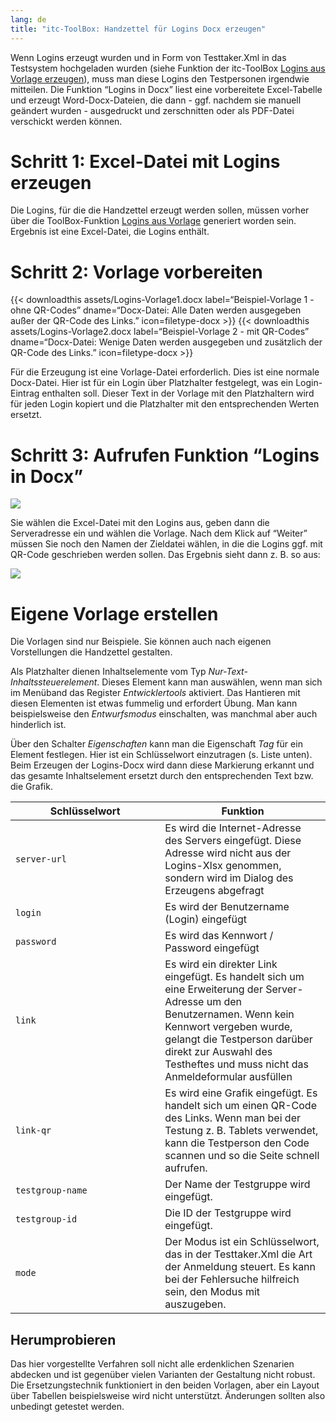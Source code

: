 ```yaml
---
lang: de
title: "itc-ToolBox: Handzettel für Logins Docx erzeugen"
---
```


Wenn Logins erzeugt wurden und in Form von Testtaker.Xml in das Testsystem hochgeladen wurden (siehe Funktion der itc-ToolBox [Logins aus Vorlage erzeugen](logins-generate.qmd)), muss man diese Logins den Testpersonen irgendwie mitteilen. Die Funktion "Logins in Docx" liest eine vorbereitete Excel-Tabelle und erzeugt Word-Docx-Dateien, die dann - ggf. nachdem sie manuell geändert wurden - ausgedruckt und zerschnitten oder als PDF-Datei verschickt werden können.

# Schritt 1: Excel-Datei mit Logins erzeugen

Die Logins, für die die Handzettel erzeugt werden sollen, müssen vorher über die ToolBox-Funktion [Logins aus Vorlage](logins-generate.qmd) generiert worden sein. Ergebnis ist eine Excel-Datei, die Logins enthält.

# Schritt 2: Vorlage vorbereiten

{{< downloadthis assets/Logins-Vorlage1.docx label="Beispiel-Vorlage 1 - ohne QR-Codes" dname="Docx-Datei: Alle Daten werden ausgegeben außer der QR-Code des Links." icon=filetype-docx >}}
{{< downloadthis assets/Logins-Vorlage2.docx label="Beispiel-Vorlage 2 - mit QR-Codes" dname="Docx-Datei: Wenige Daten werden ausgegeben und zusätzlich der QR-Code des Links." icon=filetype-docx >}}

Für die Erzeugung ist eine Vorlage-Datei erforderlich. Dies ist eine normale Docx-Datei. Hier ist für ein Login über Platzhalter festgelegt, was ein Login-Eintrag enthalten soll. Dieser Text in der Vorlage mit den Platzhaltern wird für jeden Login kopiert und die Platzhalter mit den entsprechenden Werten ersetzt.

# Schritt 3: Aufrufen Funktion "Logins in Docx"

![](assets/generate-logins-2.jpg)

Sie wählen die Excel-Datei mit den Logins aus, geben dann die Serveradresse ein und wählen die Vorlage. Nach dem Klick auf "Weiter" müssen Sie noch den Namen der Zieldatei wählen, in die die Logins ggf. mit QR-Code geschrieben werden sollen. Das Ergebnis sieht dann z. B. so aus:

![](assets/generate-logins-3.jpg){.border}

# Eigene Vorlage erstellen

Die Vorlagen sind nur Beispiele. Sie können auch nach eigenen Vorstellungen die Handzettel gestalten.

Als Platzhalter dienen Inhaltselemente vom Typ *Nur-Text-Inhaltssteuerelement*. Dieses Element kann man auswählen, wenn man sich im Menüband das Register *Entwicklertools* aktiviert. Das Hantieren mit diesen Elementen ist etwas fummelig und erfordert Übung. Man kann beispielsweise den *Entwurfsmodus* einschalten, was manchmal aber auch hinderlich ist.

Über den Schalter *Eigenschaften* kann man die Eigenschaft *Tag* für ein Element festlegen. Hier ist ein Schlüsselwort einzutragen (s. Liste unten). Beim Erzeugen der Logins-Docx wird dann diese Markierung erkannt und das gesamte Inhaltselement ersetzt durch den entsprechenden Text bzw. die Grafik.

| Schlüsselwort | Funktion |
| -------- | --------- |
| `server-url` | Es wird die Internet-Adresse des Servers eingefügt. Diese Adresse wird nicht aus der Logins-Xlsx genommen, sondern wird im Dialog des Erzeugens abgefragt |
| `login` | Es wird der Benutzername (Login) eingefügt |
| `password` | Es wird das Kennwort / Password eingefügt |
| `link` | Es wird ein direkter Link eingefügt. Es handelt sich um eine Erweiterung der Server-Adresse um den Benutzernamen. Wenn kein Kennwort vergeben wurde, gelangt die Testperson darüber direkt zur Auswahl des Testheftes und muss nicht das Anmeldeformular ausfüllen |
| `link-qr` | Es wird eine Grafik eingefügt. Es handelt sich um einen QR-Code des Links. Wenn man bei der Testung z. B. Tablets verwendet, kann die Testperson den Code scannen und so die Seite schnell aufrufen. |
| `testgroup-name` | Der Name der Testgruppe wird eingefügt. |
| `testgroup-id` | Die ID der Testgruppe wird eingefügt. |
| `mode` | Der Modus ist ein Schlüsselwort, das in der Testtaker.Xml die Art der Anmeldung steuert. Es kann bei der Fehlersuche hilfreich sein, den Modus mit auszugeben. |


::: {.callout-tip}
## Herumprobieren

Das hier vorgestellte Verfahren soll nicht alle erdenklichen Szenarien abdecken und ist gegenüber vielen Varianten der Gestaltung nicht robust. Die Ersetzungstechnik funktioniert in den beiden Vorlagen, aber ein Layout über Tabellen beispielsweise wird nicht unterstützt. Änderungen sollten also unbedingt getestet werden.
:::
